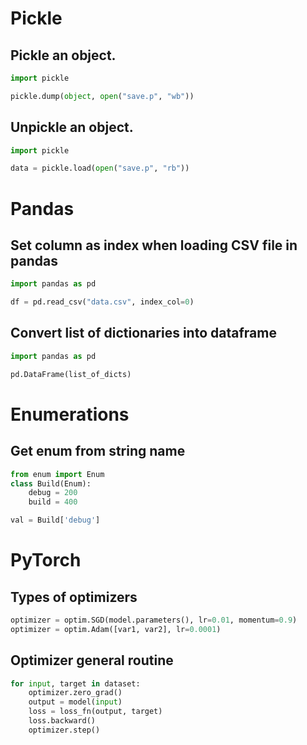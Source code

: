 
# Pickle
## Pickle an object.
```python
import pickle

pickle.dump(object, open("save.p", "wb"))
```

## Unpickle an object.
```python
import pickle

data = pickle.load(open("save.p", "rb"))
```

# Pandas
## Set column as index when loading CSV file in pandas
```python
import pandas as pd

df = pd.read_csv("data.csv", index_col=0)
```

## Convert list of dictionaries into dataframe
```python
import pandas as pd

pd.DataFrame(list_of_dicts)
```

# Enumerations
## Get enum from string name
```python
from enum import Enum
class Build(Enum):
    debug = 200
    build = 400

val = Build['debug']
```

# PyTorch

## Types of optimizers
```python
optimizer = optim.SGD(model.parameters(), lr=0.01, momentum=0.9)
optimizer = optim.Adam([var1, var2], lr=0.0001)
```

## Optimizer general routine
```python
for input, target in dataset:
    optimizer.zero_grad()
    output = model(input)
    loss = loss_fn(output, target)
    loss.backward()
    optimizer.step()
```
